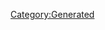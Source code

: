 {{Database/Costume/CostumeInfo
 |ID=384
 |DivaId=7
 |PrismCostumeId=44
 |Enabled=2
 |SkillId=40
 |EODICFLJAKO=False
 |AGBPBDODKBK=1
 |HMCOGDICFNB=1
 |LevelMax=0
 |HGBJODBCJDA=0
 |EGLDFPILJLG=0
 |GLEEPAFMPLO=False
 |IIELLEPEEFH=7160
}}
[[Category:Generated]]
